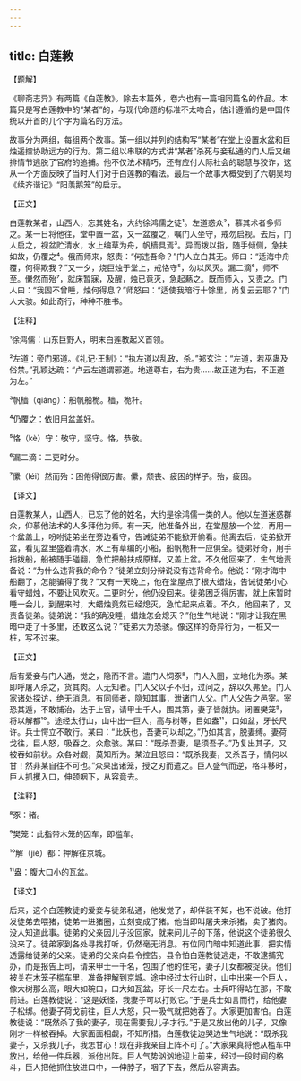 ```yaml
---
---
---
```

title: 白莲教
---




【题解】


《聊斋志异》有两篇《白莲教》。除去本篇外，卷六也有一篇相同篇名的作品。本篇只是写白莲教中的“某者”的，与现代命题的标准不太吻合，估计遵循的是中国传统以开首的几个字为篇名的方法。

故事分为两组，每组两个故事。第一组以并列的结构写“某者”在堂上设置水盆和巨烛遥控协助远方的行为。第二组以串联的方式讲“某者”杀死与妾私通的门人后又编排情节逃脱了官府的追捕。他不仅法术精巧，还有应付人际社会的聪慧与狡诈，这从一个方面反映了当时人们对于白莲教的看法。最后一个故事大概受到了六朝吴均《续齐谐记》“阳羡鹅笼”的启示。


【正文】

白莲教某者，山西人，忘其姓名，大约徐鸿儒之徒¹。左道惑众²，慕其术者多师之。某一日将他往，堂中置一盆，又一盆覆之，嘱门人坐守，戒勿启视。去后，门人启之，视盆贮清水，水上编草为舟，帆樯具焉³。异而拨以指，随手倾侧，急扶如故，仍覆之⁴。俄而师来，怒责：“何违吾命？”门人立白其无。师曰：“适海中舟覆，何得欺我？”又一夕，烧巨烛于堂上，戒恪守⁵，勿以风灭。漏二滴⁶，师不至。儽然而殆⁷，就床暂寐，及醒，烛已竟灭，急起爇之。既而师入，又责之。门人曰：“我固不曾睡，烛何得息？”师怒曰：“适使我暗行十馀里，尚复云云耶？”门人大骇。如此奇行，种种不胜书。

【注释】


¹徐鸿儒：山东巨野人，明末白莲教起义首领。

²左道：旁门邪道。《礼记·王制》：“执左道以乱政，杀。”郑玄注：“左道，若巫蛊及俗禁。”孔颖达疏：“卢云左道谓邪道。地道尊右，右为贵……故正道为右，不正道为左。”

³帆樯（qiáng）：船帆船桅。樯，桅杆。

⁴仍覆之：依旧用盆盖好。

⁵恪（kè）守：敬守，坚守。恪，恭敬。

⁶漏二滴：二更时分。

⁷儽（léi）然而殆：困倦得很厉害。儽，颓丧、疲困的样子。殆，疲困。





【译文】


白莲教某人，山西人，已忘了他的姓名，大约是徐鸿儒一类的人。他以左道迷惑群众，仰慕他法术的人多拜他为师。有一天，他准备外出，在堂屋放一个盆，再用一个盆盖上，吩咐徒弟坐在旁边看守，告诫徒弟不能掀开偷看。他离去后，徒弟掀开盆，看见盆里盛着清水，水上有草编的小船，船帆桅杆一应俱全。徒弟好奇，用手指拨船，船被随手碰翻，急忙把船扶成原样，又盖上盆。不久他回来了，生气地责备说：“为什么违背我的命令？”徒弟立刻分辩说没有违背命令。他说：“刚才海中船翻了，怎能骗得了我？”又有一天晚上，他在堂屋点了根大蜡烛，告诫徒弟小心看守蜡烛，不要让风吹灭。二更时分，他仍没回来。徒弟困乏得厉害，就上床暂时睡一会儿，到醒来时，大蜡烛竟然已经熄灭，急忙起来点着。不久，他回来了，又责备徒弟。徒弟说：“我的确没睡，蜡烛怎会熄灭？”他生气地说：“刚才让我在黑暗中走了十多里，还敢这么说？”徒弟大为恐骇。像这样的奇异行为，一桩又一桩，写不过来。


【正文】

后有爱妾与门人通，觉之，隐而不言。遣门人饲豕⁸，门人入圈，立地化为豕。某即呼屠人杀之，货其肉。人无知者。门人父以子不归，过问之，辞以久弗至。门人家诸处探访，绝无消息。有同师者，隐知其事，泄诸门人父。门人父告之邑宰。宰恐其遁，不敢捕治，达于上官，请甲士千人，围其第，妻子皆就执。闭置樊笼⁹，将以解都¹⁰。途经太行山，山中出一巨人，高与树等，目如盎¹¹，口如盆，牙长尺许。兵士愕立不敢行。某曰：“此妖也，吾妻可以却之。”乃如其言，脱妻缚。妻荷戈往，巨人怒，吸吞之。众愈骇。某曰：“既杀吾妻，是须吾子。”乃复出其子，又被吞如前状。众各对觑，莫知所为。某泣且怒曰：“既杀我妻，又杀吾子，情何以甘！然非某自往不可也。”众果出诸笼，授之刃而遣之。巨人盛气而逆，格斗移时，巨人抓攫入口，伸颈咽下，从容竟去。

【注释】


⁸豕：猪。

⁹樊笼：此指带木笼的囚车，即槛车。

¹⁰解（jiè）都：押解往京城。

¹¹盎：腹大口小的瓦盆。





【译文】


后来，这个白莲教徒的爱妾与徒弟私通，他发觉了，却佯装不知，也不说破。他打发徒弟去喂猪，徒弟一进猪圈，立刻变成了猪。他当即叫屠夫来杀猪，卖了猪肉。没人知道此事。徒弟的父亲因儿子没回家，就来问儿子的下落，他说这个徒弟很久没来了。徒弟家到各处寻找打听，仍然毫无消息。有位同门暗中知道此事，把实情透露给徒弟的父亲。徒弟的父亲向县令控告。县令怕白莲教徒逃走，不敢逮捕究办，而是报告上司，请来甲士一千名，包围了他的住宅，妻子儿女都被捉获。他们被关在木笼子槛车里，准备押解到京城。途中经过太行山时，山中出来一个巨人，像大树那么高，眼大如碗口，口大如瓦盆，牙长一尺左右。士兵吓得站在那，不敢前进。白莲教徒说：“这是妖怪，我妻子可以打败它。”于是兵士如言而行，给他妻子松绑。他妻子荷戈前往，巨人大怒，只一吸气就把她吞了。大家更加害怕。白莲教徒说：“既然杀了我的妻子，现在需要我儿子才行。”于是又放出他的儿子，又像刚才一样被吞掉。大家面面相觑，不知所措。白莲教徒边哭边生气地说：“既杀我妻子，又杀我儿子，我怎甘心！现在非我亲自上阵不可了。”大家果真将他从槛车中放出，给他一件兵器，派他出阵。巨人气势汹汹地迎上前来，经过一段时间的格斗，巨人把他抓住放进口中，一伸脖子，咽了下去，然后从容离去。